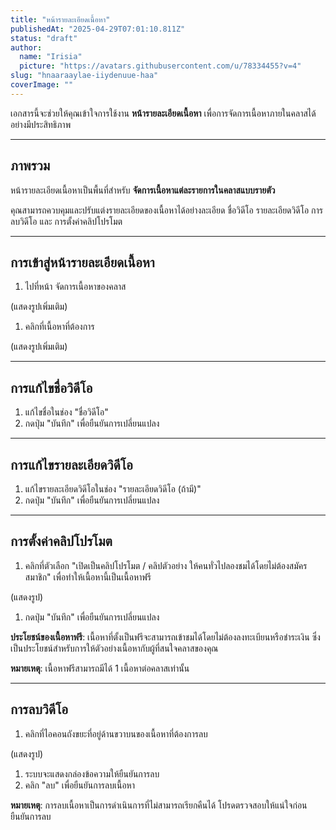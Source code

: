 ```yaml
---
title: "หน้ารายละเอียดเนื้อหา"
publishedAt: "2025-04-29T07:01:10.811Z"
status: "draft"
author:
  name: "Irisia"
  picture: "https://avatars.githubusercontent.com/u/78334455?v=4"
slug: "hnaaraaylae-iiydenuue-haa"
coverImage: ""
---
```


เอกสารนี้จะช่วยให้คุณเข้าใจการใช้งาน **หน้ารายละเอียดเนื้อหา** เพื่อการจัดการเนื้อหาภายในคลาสได้อย่างมีประสิทธิภาพ

---

## ภาพรวม

หน้ารายละเอียดเนื้อหาเป็นพื้นที่สำหรับ **จัดการเนื้อหาแต่ละรายการในคลาสแบบรายตัว**

คุณสามารถควบคุมและปรับแต่งรายละเอียดของเนื้อหาได้อย่างละเอียด ชื่อวิดีโอ รายละเอียดวิดีโอ การลบวิดีโอ และ การตั้งค่าคลิปโปรโมต

---

## การเข้าสู่หน้ารายละเอียดเนื้อหา

1. ไปที่หน้า จัดการเนื้อหาของคลาส

(แสดงรูปเพิ่มเติม)

1. คลิกที่เนื้อหาที่ต้องการ

(แสดงรูปเพิ่มเติม)

---

## การแก้ไขชื่อวิดีโอ

1. แก้ไขชื่อในช่อง "ชื่อวิดีโอ"
2. กดปุ่ม "บันทึก" เพื่อยืนยันการเปลี่ยนแปลง

---

## การแก้ไขรายละเอียดวิดีโอ

1. แก้ไขรายละเอียดวิดีโอในช่อง "รายละเอียดวิดีโอ (ถ้ามี)"
2. กดปุ่ม "บันทึก" เพื่อยืนยันการเปลี่ยนแปลง

---

## การตั้งค่าคลิปโปรโมต

1. คลิกที่ตัวเลือก "เปิดเป็นคลิปโปรโมต / คลิปตัวอย่าง ให้คนทั่วไปลองชมได้โดยไม่ต้องสมัครสมาชิก" เพื่อทำให้เนื้อหานี้เป็นเนื้อหาฟรี

(แสดงรูป)

1. กดปุ่ม "บันทึก" เพื่อยืนยันการเปลี่ยนแปลง

**ประโยชน์ของเนื้อหาฟรี**: เนื้อหาที่ตั้งเป็นฟรีจะสามารถเข้าชมได้โดยไม่ต้องลงทะเบียนหรือชำระเงิน ซึ่งเป็นประโยชน์สำหรับการให้ตัวอย่างเนื้อหากับผู้ที่สนใจคลาสของคุณ

**หมายเหตุ**: เนื้อหาฟรีสามารถมีได้ 1 เนื้อหาต่อคลาสเท่านั้น

---

## การลบ**วิดีโอ**

1. คลิกที่ไอคอนถังขยะที่อยู่ด้านขวาบนของเนื้อหาที่ต้องการลบ

(แสดงรูป)

1. ระบบจะแสดงกล่องข้อความให้ยืนยันการลบ
2. คลิก "ลบ" เพื่อยืนยันการลบเนื้อหา

**หมายเหตุ**: การลบเนื้อหาเป็นการดำเนินการที่ไม่สามารถเรียกคืนได้ โปรดตรวจสอบให้แน่ใจก่อนยืนยันการลบ